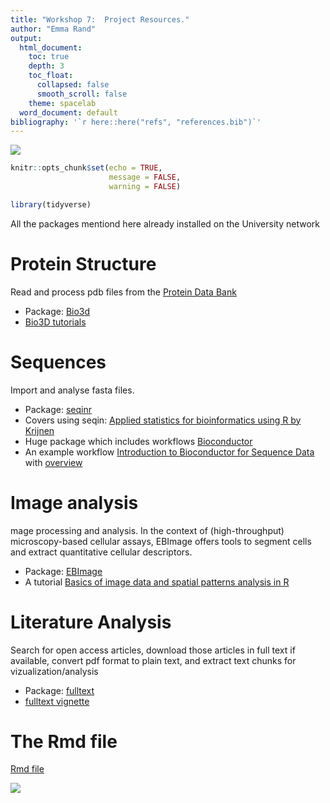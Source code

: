 ```yaml
---
title: "Workshop 7:  Project Resources."
author: "Emma Rand"
output:
  html_document:
    toc: true
    depth: 3
    toc_float:
      collapsed: false
      smooth_scroll: false
    theme: spacelab
  word_document: default
bibliography: '`r here::here("refs", "references.bib")`'
---
```



![](`r here::here("pics", "58M.png")`)

```r
knitr::opts_chunk$set(echo = TRUE,
                      message = FALSE,
                      warning = FALSE)
```

```r
library(tidyverse)
```

All the packages mentiond here already installed on the University network


# Protein Structure

Read and process pdb files from the [Protein Data Bank](https://www.rcsb.org/) 

* Package: [Bio3d](http://thegrantlab.org/bio3d/index.php)  
* [Bio3D tutorials](http://thegrantlab.org/bio3d/tutorials) 

# Sequences

 Import and analyse fasta files.
 
* Package: [seqinr](https://www.rdocumentation.org/packages/seqinr/versions/3.4-5)
* Covers using seqin: [Applied statistics for bioinformatics using R by Krijnen](https://cran.r-project.org/doc/contrib/Krijnen-IntroBioInfStatistics.pdf)
* Huge package which includes workflows [Bioconductor](https://www.bioconductor.org/)
* An example workflow [Introduction to Bioconductor for Sequence Data](https://www.bioconductor.org/help/workflows/sequencing/) with  [overview](https://master.bioconductor.org/packages/release/workflows/vignettes/sequencing/inst/doc/sequencing.html)

# Image analysis

mage processing and analysis. In the context of (high-throughput) microscopy-based cellular assays, EBImage offers tools to segment cells and extract quantitative cellular descriptors.

* Package: [EBImage](http://bioconductor.org/packages/release/bioc/html/EBImage.html)
* A tutorial [Basics of image data and spatial patterns analysis in R](https://bioconductor.org/help/course-materials/2015/BioC2015/BioC2015Oles.html#38/)

# Literature Analysis

Search for open access articles, download those articles in full text if available, convert pdf format to plain text, and extract text chunks for vizualization/analysis

* Package: [fulltext](https://github.com/ropensci/fulltext)  
* [fulltext vignette](https://ropensci.org/tutorials/fulltext_tutorial/)




# The Rmd file

[Rmd file](07_project_resources.Rmd)



![](`r here::here("pics", "58Mend.png")`)


